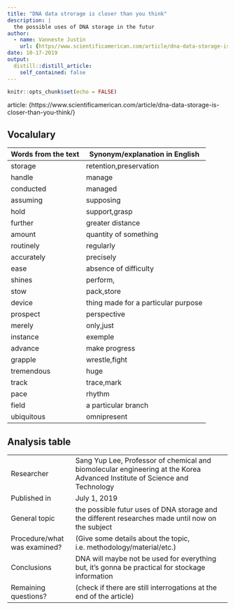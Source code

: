 ```yaml
---
title: "DNA data strorage is closer than you think"
description: |
  the possible uses of DNA storage in the futur
author:
  - name: Vanneste Justin  
    url: {https//www.scientificamerican.com/article/dna-data-storage-is-closer-than-you-think/}
date: 10-17-2019
output:
  distill::distill_article:
    self_contained: false
---
```


```r
knitr::opts_chunk$set(echo = FALSE)
```

article: {https://www.scientificamerican.com/article/dna-data-storage-is-closer-than-you-think/}

## Vocalulary 

| Words from the text | Synonym/explanation in English |
| ------------------- | ------------------------------- |
| storage             | retention,preservation          |
| handle              | manage                          |
| conducted           | managed                         |
| assuming            | supposing                       |
| hold                | support,grasp                   |
| further             | greater distance                |
| amount              | quantity of something           |
| routinely           | regularly                       |
| accurately          | precisely                       |
| ease                | absence of difficulty           |
| shines              | perform,                        |
| stow                | pack,store                      |
| device              | thing made for a particular purpose     |
| prospect            | perspective                     |
| merely              | only,just                       |
| instance            | exemple                         |
| advance             | make progress                   |
| grapple             | wrestle,fight                   |
| tremendous          | huge                            |
| track               | trace,mark                      |
| pace                | rhythm                          |
| field               | a particular branch             |
| ubiquitous          | omnipresent                     |

## Analysis table 

|                              |                                                                     |
| ---------------------------- | ------------------------------------------------------------------- |
| Researcher                  | Sang Yup Lee, Professor of chemical and biomolecular engineering at the Korea Advanced Institute of Science and Technology                        |
| Published in                 | July 1, 2019                                                       |
| General topic                |  the possible futur uses of DNA storage and the different researches made until now on the subject   |
| Procedure/what was examined? | (Give some details about the topic, i.e. methodology/material/etc.) |
| Conclusions                  |  DNA will maybe not be used for everything but, it's gonna be practical for stockage information      |
| Remaining questions?         | (check if there are still interrogations at the end of the article) |
